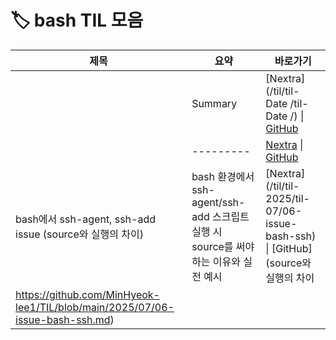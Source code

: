 # 🏷️ bash TIL 모음

| 제목 | 요약 | 바로가기 |
|------|------|----------|
|  | Summary | [Nextra](/til/til- Date /til- Date /) \| [GitHub]() |
|  | --------- | [Nextra](/til/til-/til-/) \| [GitHub]() |
| bash에서 ssh-agent, ssh-add issue (source와 실행의 차이) | bash 환경에서 ssh-agent/ssh-add 스크립트 실행 시 source를 써야 하는 이유와 실전 예시 | [Nextra](/til/til- 2025/til-07/06-issue-bash-ssh) \| [GitHub](source와 실행의 차이
https://github.com/MinHyeok-lee1/TIL/blob/main/2025/07/06-issue-bash-ssh.md) |
